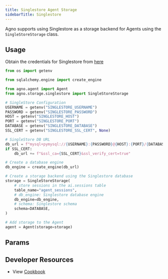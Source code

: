 ```yaml
---
title: Singlestore Agent Storage
sidebarTitle: Singlestore
---
```


Agno supports using Singlestore as a storage backend for Agents using the `SingleStoreStorage` class.

## Usage

Obtain the credentials for Singlestore from [here](https://portal.singlestore.com/)

```python singlestore_storage_for_agent.py
from os import getenv

from sqlalchemy.engine import create_engine

from agno.agent import Agent
from agno.storage.singlestore import SingleStoreStorage

# SingleStore Configuration
USERNAME = getenv("SINGLESTORE_USERNAME")
PASSWORD = getenv("SINGLESTORE_PASSWORD")
HOST = getenv("SINGLESTORE_HOST")
PORT = getenv("SINGLESTORE_PORT")
DATABASE = getenv("SINGLESTORE_DATABASE")
SSL_CERT = getenv("SINGLESTORE_SSL_CERT", None)

# SingleStore DB URL
db_url = f"mysql+pymysql://{USERNAME}:{PASSWORD}@{HOST}:{PORT}/{DATABASE}?charset=utf8mb4"
if SSL_CERT:
    db_url += f"&ssl_ca={SSL_CERT}&ssl_verify_cert=true"

# Create a database engine
db_engine = create_engine(db_url)

# Create a storage backend using the Singlestore database
storage = SingleStoreStorage(
    # store sessions in the ai.sessions table
    table_name="agent_sessions",
    # db_engine: Singlestore database engine
    db_engine=db_engine,
    # schema: Singlestore schema
    schema=DATABASE,
)

# Add storage to the Agent
agent = Agent(storage=storage)
```

## Params

<Snippet file="storage-s2-params.mdx" />

## Developer Resources

- View [Cookbook](https://github.com/agno-agi/agno/blob/main/cookbook/storage/singlestore_storage/singlestore_storage_for_agent.py)
